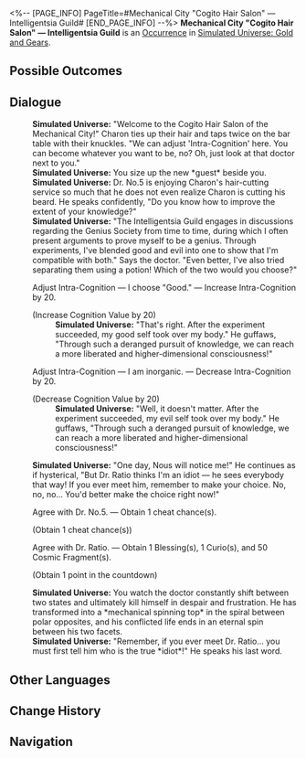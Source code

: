 <%-- [PAGE_INFO]
PageTitle=#Mechanical City "Cogito Hair Salon" — Intelligentsia Guild#
[END_PAGE_INFO] --%>
{{Stub}}
{{Simulated Universe Event Infobox
|id            = 20201
|title         = Mechanical City "Cogito Hair Salon" &mdash; Intelligentsia Guild
|image         = Occurrence Hair Salon Guild.png
|domains_su    = 
|domains_swarm = 
|domains_gng   = Unknown
|domains_du    = 
|domains_und   = 
|requirements  = 
|prev          = 
|next          = 
|characters    = 
|factions      = 
|order         = 010
|order_du      = 
}}
'''Mechanical City "Cogito Hair Salon" &mdash; Intelligentsia Guild''' is an [[Simulated Universe/Occurrence|Occurrence]] in [[Simulated Universe: Gold and Gears]].

==Possible Outcomes==
{{Possible Outcomes
|choice_1 = Adjust Intra-Cognition &mdash; I choose "Good."
|result_1 = Increase Intra-Cognition by 20.

|choice_2 = Adjust Intra-Cognition &mdash; I am inorganic.
|result_2 = Decrease Intra-Cognition by 20.

|choice_3 = Agree with Dr. No.5.
|result_3 = Obtain 1 cheat chance(s).

|choice_4 = Agree with Dr. Ratio.
|result_4 = Obtain 1 Blessing(s), 1 Curio(s), and 50 Cosmic Fragment(s).
}}
<!--
==Gameplay Notes==
* 
-->
==Dialogue==
{{Dialogue Start}}
:'''Simulated Universe:''' "Welcome to the Cogito Hair Salon of the Mechanical City!" Charon ties up their hair and taps twice on the bar table with their knuckles. "We can adjust 'Intra-Cognition' here. You can become whatever you want to be, no? Oh, just look at that doctor next to you."
:'''Simulated Universe:''' You size up the new *guest* beside you.
:'''Simulated Universe:''' Dr. No.5 is enjoying Charon's hair-cutting service so much that he does not even realize Charon is cutting his beard. He speaks confidently, "Do you know how to improve the extent of your knowledge?"
:'''Simulated Universe:''' "The Intelligentsia Guild engages in discussions regarding the Genius Society from time to time, during which I often present arguments to prove myself to be a genius. Through experiments, I've blended good and evil into one to show that I'm compatible with both." Says the doctor. "Even better, I've also tried separating them using a potion! Which of the two would you choose?"
:{{DIcon|Star}} Adjust Intra-Cognition &mdash; I choose "Good." &mdash; Increase Intra-Cognition by 20.
:;(Increase Cognition Value by 20)
::'''Simulated Universe:''' "That's right. After the experiment succeeded, my good self took over my body." He guffaws, "Through such a deranged pursuit of knowledge, we can reach a more liberated and higher-dimensional consciousness!"
:{{DIcon|Star}} Adjust Intra-Cognition &mdash; I am inorganic. &mdash; Decrease Intra-Cognition by 20.
:;(Decrease Cognition Value by 20)
::'''Simulated Universe:''' "Well, it doesn't matter. After the experiment succeeded, my evil self took over my body." He guffaws, "Through such a deranged pursuit of knowledge, we can reach a more liberated and higher-dimensional consciousness!"
:'''Simulated Universe:''' "One day, Nous will notice me!" He continues as if hysterical, "But Dr. Ratio thinks I'm an idiot &mdash; he sees everybody that way! If you ever meet him, remember to make your choice. No, no, no... You'd better make the choice right now!"
:{{DIcon|Star}} Agree with Dr. No.5. &mdash; Obtain 1 cheat chance(s).
:;(Obtain 1 cheat chance(s))
:{{DIcon|Star}} Agree with Dr. Ratio. &mdash; Obtain 1 Blessing(s), 1 Curio(s), and 50 Cosmic Fragment(s).
:;(Obtain 1 point in the countdown)
:'''Simulated Universe:''' You watch the doctor constantly shift between two states and ultimately kill himself in despair and frustration. He has transformed into a *mechanical spinning top* in the spiral between polar opposites, and his conflicted life ends in an eternal spin between his two facets.
:'''Simulated Universe:''' "Remember, if you ever meet Dr. Ratio... you must first tell him who is the true *idiot*!" He speaks his last word.
{{Dialogue End}}

==Other Languages==
{{Other Languages
|en   = Mechanical City "Cogito Hair Salon" &mdash; Intelligentsia Guild
|zhs  = 机械城「认知理发馆」-&nbsp;博识学会
|zht  = 機械城「認知理髮館」-&nbsp;博識學會
|ja   = {{Rubi|機械城|きかいじょう}}「{{Rubi|認識理容所|にんしきりようしょ}}」-{{Rubi|博識学会|はくしきがっかい}}
|ko   = 기계 도시 「인지 미용실」 - 지식학회
|es   = Peluquería cognitiva de Ciudad Mecánica - Sociedad del Conocimiento
|fr   = Mechacité «&nbsp;Salon de coiffure Cogito&nbsp;» &mdash; Guilde de l'intelligentsia
|ru   = Салон «Сознание» Машинограда - Гильдия эрудитов
|th   = เมืองจักรกล "ร้านทำผม Cogito" - สถาบันแห่งปัญญา
|vi   = Thành Phố Máy Móc "Salon Tóc Nhận Thức" - Hội Trí Thức
|de   = Mechanische Stadt: „Frisörsalon Cogito“ – Intelligenzia-Gilde
|id   = Kota Mekanik : "Cogito Hair Salon" - Intelligentsia Guild
|pt   = Cidade Mecânica "Salão de Cabeleireiro Cogito" - Guilda de Intelectuais
}}

==Change History==
{{Change History|1.6}}

==Navigation==
{{Occurrence Navbox}}